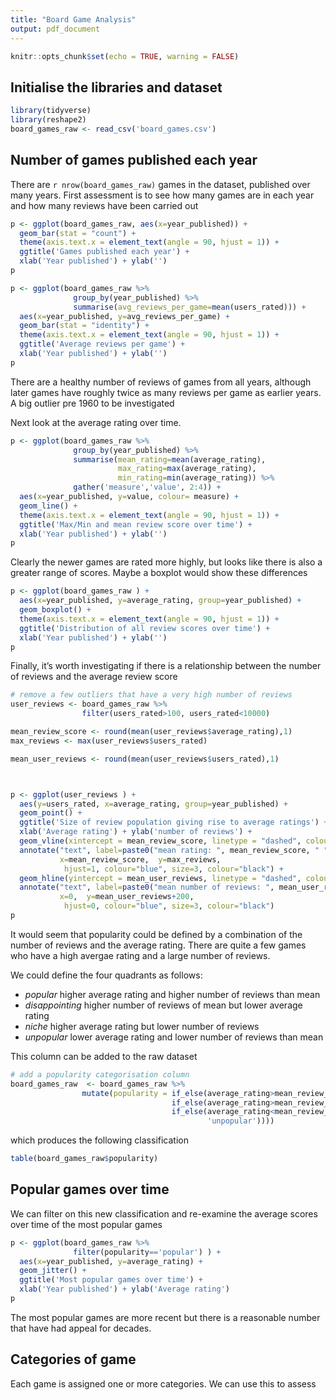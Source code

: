 ```yaml
---
title: "Board Game Analysis"
output: pdf_document
---
```


```r
knitr::opts_chunk$set(echo = TRUE, warning = FALSE)
```

## Initialise the libraries and dataset

```r
library(tidyverse)
library(reshape2)
board_games_raw <- read_csv('board_games.csv')
```

## Number of games published each year

There are `r nrow(board_games_raw)` games in the dataset, published over many years.  First assessment is to see how many games are in each year and how many reviews have been carried out


```r
p <- ggplot(board_games_raw, aes(x=year_published)) +
  geom_bar(stat = "count") +
  theme(axis.text.x = element_text(angle = 90, hjust = 1)) +
  ggtitle('Games published each year') +
  xlab('Year published') + ylab('')
p
```

```r
p <- ggplot(board_games_raw %>%
              group_by(year_published) %>%
              summarise(avg_reviews_per_game=mean(users_rated))) + 
  aes(x=year_published, y=avg_reviews_per_game) +
  geom_bar(stat = "identity") +
  theme(axis.text.x = element_text(angle = 90, hjust = 1)) +
  ggtitle('Average reviews per game') +
  xlab('Year published') + ylab('')
p
```

There are a healthy number of reviews of games from all years, although later games have roughly twice as many reviews per game as earlier years.  A big outlier pre 1960 to be investigated

Next look at the average rating over time.

```r
p <- ggplot(board_games_raw %>%
              group_by(year_published) %>%
              summarise(mean_rating=mean(average_rating),
                        max_rating=max(average_rating),
                        min_rating=min(average_rating)) %>%
              gather('measure','value', 2:4)) + 
  aes(x=year_published, y=value, colour= measure) +
  geom_line() +
  theme(axis.text.x = element_text(angle = 90, hjust = 1)) +
  ggtitle('Max/Min and mean review score over time') +
  xlab('Year published') + ylab('')
p
```

Clearly the newer games are rated more highly, but looks like there is also a greater range of scores.  Maybe a boxplot would show these differences 

```r
p <- ggplot(board_games_raw ) + 
  aes(x=year_published, y=average_rating, group=year_published) +
  geom_boxplot() +
  theme(axis.text.x = element_text(angle = 90, hjust = 1)) +
  ggtitle('Distribution of all review scores over time') +
  xlab('Year published') + ylab('')
p
```
Finally, it's worth investigating if there is a relationship between the number of reviews and the average review score

```r

# remove a few outliers that have a very high number of reviews
user_reviews <- board_games_raw %>%
                filter(users_rated>100, users_rated<10000)

mean_review_score <- round(mean(user_reviews$average_rating),1)
max_reviews <- max(user_reviews$users_rated)

mean_user_reviews <- round(mean(user_reviews$users_rated),1)



p <- ggplot(user_reviews ) + 
  aes(y=users_rated, x=average_rating, group=year_published) +
  geom_point() +
  ggtitle('Size of review population giving rise to average ratings') +
  xlab('Average rating') + ylab('number of reviews') +
  geom_vline(xintercept = mean_review_score, linetype = "dashed", colour="blue") +
  annotate("text", label=paste0("mean rating: ", mean_review_score, " "),
           x=mean_review_score,  y=max_reviews, 
            hjust=1, colour="blue", size=3, colour="black") +
  geom_hline(yintercept = mean_user_reviews, linetype = "dashed", colour="blue") +
  annotate("text", label=paste0("mean number of reviews: ", mean_user_reviews, " "),
           x=0,  y=mean_user_reviews+200, 
            hjust=0, colour="blue", size=3, colour="black")
p
```

It would seem that popularity could be defined by a combination of the number of reviews and the average rating.  There are quite a few games who have a high avergae rating and a large number of reviews.

We could define the four quadrants as follows:

* *popular* higher average rating and higher number of reviews than mean
* *disappointing* higher number of reviews of mean but lower average rating
* *niche* higher average rating but lower number of reviews
* *unpopular* lower average rating and lower number of reviews than mean
 
This column can be added to the raw dataset

```r

# add a popularity categorisation column
board_games_raw  <- board_games_raw %>%
                mutate(popularity = if_else(average_rating>mean_review_score & users_rated > mean_user_reviews, 'popular',
                                    if_else(average_rating>mean_review_score & users_rated < mean_user_reviews, 'niche',
                                    if_else(average_rating<mean_review_score & users_rated > mean_user_reviews, 'disappointing',
                                            'unpopular'))))

```

which produces the following classification
```r

table(board_games_raw$popularity)

```

## Popular games over time

We can filter on this new classification and re-examine the average scores over time of the most popular games


```r
p <- ggplot(board_games_raw %>%
              filter(popularity=='popular') ) + 
  aes(x=year_published, y=average_rating) +
  geom_jitter() +
  ggtitle('Most popular games over time') +
  xlab('Year published') + ylab('Average rating')
p
```

The most popular games are more recent but there is a reasonable number that have had appeal for decades.



## Categories of game

Each game is assigned one or more categories.  We can use this to assess






